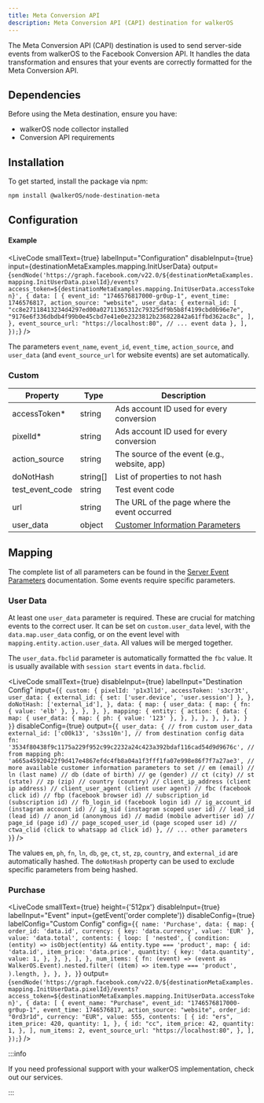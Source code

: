 ```yaml
---
title: Meta Conversion API
description: Meta Conversion API (CAPI) destination for walkerOS
---
```



<PackageLink github="packages/node/destinations/meta" npm="@walkerOS/node-destination-meta" />

The&nbsp;<Link to="https://developers.facebook.com/docs/marketing-api/conversions-api">Meta
Conversion API (CAPI)</Link> destination is used to send server-side events from
walkerOS to the Facebook Conversion API. It handles the data transformation and
ensures that your events are correctly formatted for the Meta Conversion API.

## Dependencies

Before using the Meta destination, ensure you have:

- walkerOS&nbsp;<Link to="/docs/collectors/node-collector">node collector</Link> installed
- <Link to="https://developers.facebook.com/docs/marketing-api/conversions-api/get-started#requirements">
    Conversion API requirements
  </Link>

## Installation

To get started, install the package via npm:

```sh
npm install @walkerOS/node-destination-meta
```

## Configuration

#### Example

<LiveCode
  smallText={true}
  labelInput="Configuration"
  disableInput={true}
  input={destinationMetaExamples.mapping.InitUserData}
  output={`sendNode('https://graph.facebook.com/v22.0/${destinationMetaExamples.mapping.InitUserData.pixelId}/events?access_token=${destinationMetaExamples.mapping.InitUserData.accessToken}', {
    data: [
      {
        event_id: "1746576817000-gr0up-1",
        event_time: 1746576817,
        action_source: "website",
        user_data: {
          external_id: [
            "cc8e27118413234d4297ed00a02711365312c79325df9b5b8f4199cbd0b96e7e",
            "9176e6f336dbdb4f99b0e45cbd7e41e0e2323812b236822842a61ffbd362ac8c",
          ],
        },
        event_source_url: "https://localhost:80",
        // ... event data
      },
    ],
  });`}
/>

The parameters `event_name`, `event_id`, `event_time`, `action_source`, and
`user_data` (and `event_source_url` for website events) are set automatically.

### Custom

| Property        | Type     | Description                                                                                                                                      |
| --------------- | -------- | ------------------------------------------------------------------------------------------------------------------------------------------------ |
| accessToken\*   | string   | Ads account ID used for every conversion                                                                                                         |
| pixelId\*       | string   | Ads account ID used for every conversion                                                                                                         |
| action_source   | string   | The source of the event (e.g., website, app)                                                                                                     |
| doNotHash       | string[] | List of properties to not hash                                                                                                                   |
| test_event_code | string   | Test event code                                                                                                                                  |
| url             | string   | The URL of the page where the event occurred                                                                                                     |
| user_data       | object   | [Customer Information Parameters](https://developers.facebook.com/docs/marketing-api/conversions-api/parameters/customer-information-parameters) |

## Mapping

The complete list of all parameters can be found in the
[Server Event Parameters](https://developers.facebook.com/docs/marketing-api/conversions-api/parameters/server-event)
documentation. Some events require specific parameters.

### User Data

At least one `user_data` parameter is required. These are crucial for matching
events to the correct user. It can be set on `custom.user_data` level, with the
`data.map.user_data` config, or on the event level with
`mapping.entity.action.user_data`. All values will be merged together.

The `user_data.fbclid` parameter is automatically formatted the `fbc` value. It
is usually available with `session start` events in `data.fbclid`.

<LiveCode
  smallText={true}
  disableInput={true}
  labelInput="Destination Config"
  input={`{
    custom: {
      pixelId: 'p1x3l1d',
      accessToken: 's3cr3t',
      user_data: {
        external_id: { set: ['user.device', 'user.session'] },
      },
      doNotHash: ['external_id'],
    },
    data: {
      map: {
        user_data: {
          map: {
            fn: { value: 'elb' },
          },
        },
      },
    },
    mapping: {
      entity: {
        action: {
          data: {
            map: {
              user_data: {
                map: {
                  ph: { value: '123' },
                },
              },
            },
          },
        },
      },
    }
  }`}
  disableConfig={true}
  output={`{
    user_data: {
      // from custom user_data
      external_id: ['c00k13', 's3ss10n'],
      // from destination config data
      fn: '3534f80438f9c1175a229f952c99c2232a24c423a392bdaf116cad54d9d9676c',
      // from mapping
      ph: 'a665a45920422f9d417e4867efdc4fb8a04a1f3fff1fa07e998e86f7f7a27ae3',
      // more available customer information parameters to set
      // em (email)
      // ln (last name)
      // db (date of birth)
      // ge (gender)
      // ct (city)
      // st (state)
      // zp (zip)
      // country (country)
      // client_ip_address (client ip address)
      // client_user_agent (client user agent)
      // fbc (facebook click id)
      // fbp (facebook browser id)
      // subscription_id (subscription id)
      // fb_login_id (facebook login id)
      // ig_account_id (instagram account id)
      // ig_sid (instagram scoped user id)
      // lead_id (lead id)
      // anon_id (anonymous id)
      // madid (mobile advertiser id)
      // page_id (page id)
      // page_scoped_user_id (page scoped user id)
      // ctwa_clid (click to whatsapp ad click id)
    },
    // ... other parameters
  }`}
/>

The values `em`, `ph`, `fn`, `ln`, `db`, `ge`, `ct`, `st`, `zp`, `country`, and
`external_id` are automatically hashed. The `doNotHash` property can be used to
exclude specific parameters from being hashed.

### Purchase

<LiveCode
  smallText={true}
  height={'512px'}
  disableInput={true}
  labelInput="Event"
  input={getEvent('order complete')}
  disableConfig={true}
  labelConfig="Custom Config"
  config={`{
    name: 'Purchase',
    data: {
      map: {
        order_id: 'data.id',
        currency: {
          key: 'data.currency',
          value: 'EUR'
        },
        value: 'data.total',
        contents: {
          loop: [
            'nested',
            {
              condition: (entity) =>
                isObject(entity) && entity.type === 'product',
              map: {
                id: 'data.id',
                item_price: 'data.price',
                quantity: {
                  key: 'data.quantity',
                  value: 1,
                },
              },
            },
          ],
        },
        num_items: {
          fn: (event) =>
            (event as WalkerOS.Event).nested.filter(
              (item) => item.type === 'product',
            ).length,
        },
      },
    },
  }`}
  output={`sendNode('https://graph.facebook.com/v22.0/${destinationMetaExamples.mapping.InitUserData.pixelId}/events?access_token=${destinationMetaExamples.mapping.InitUserData.accessToken}', {
    data: [
      {
        event_name: "Purchase",
        event_id: "1746576817000-gr0up-1",
        event_time: 1746576817,
        action_source: "website",
        order_id: "0rd3r1d",
        currency: "EUR",
        value: 555,
        contents: [
          {
            id: "ers",
            item_price: 420,
            quantity: 1,
          },
          {
            id: "cc",
            item_price: 42,
            quantity: 1,
          },
        ],
        num_items: 2,
        event_source_url: "https://localhost:80",
      },
    ],
  });`}
/>

:::info

If you need professional support with your walkerOS implementation, check out
our&nbsp;<Link to="/services">services</Link>.

:::
